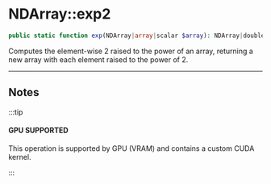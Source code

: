
# NDArray::exp2

```php
public static function exp(NDArray|array|scalar $array): NDArray|double;
```
Computes the element-wise 2 raised to the power of an array,
returning a new array with each element raised to the power of 2.

---

## Notes

:::tip

#### GPU SUPPORTED
This operation is supported by GPU (VRAM) and contains a custom CUDA kernel.

:::
